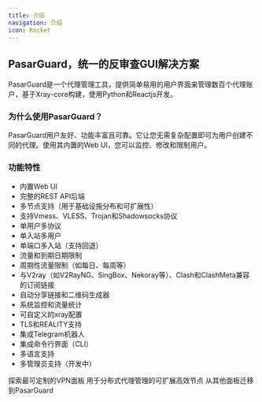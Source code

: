 ```yaml
---
title: 介绍
navigation: 介绍
icon: Rocket
---
```


<h2>PasarGuard，统一的反审查GUI解决方案</h2>

PasarGuard是一个代理管理工具，提供简单易用的用户界面来管理数百个代理账户，基于Xray-core构建，使用Python和Reactjs开发。

<h3>为什么使用PasarGuard？</h3>

PasarGuard用户友好、功能丰富且可靠。它让您无需复杂配置即可为用户创建不同的代理。使用其内置的Web UI，您可以监控、修改和限制用户。

<h3>功能特性</h3>

<ul>
  <li>内置Web UI</li>
  <li>完整的REST API后端</li>
  <li>多节点支持（用于基础设施分布和可扩展性）</li>
  <li>支持Vmess、VLESS、Trojan和Shadowsocks协议</li>
  <li>单用户多协议</li>
  <li>单入站多用户</li>
  <li>单端口多入站（支持回退）</li>
  <li>流量和到期日期限制</li>
  <li>周期性流量限制（如每日、每周等）</li>
  <li>与V2ray（如V2RayNG、SingBox、Nekoray等）、Clash和ClashMeta兼容的订阅链接</li>
  <li>自动分享链接和二维码生成器</li>
  <li>系统监控和流量统计</li>
  <li>可自定义的xray配置</li>
  <li>TLS和REALITY支持</li>
  <li>集成Telegram机器人</li>
  <li>集成命令行界面（CLI）</li>
  <li>多语言支持</li>
  <li>多管理员支持（开发中）</li>
</ul>

<Cards>
  <Card title="面板" href="/panel">
    探索最可定制的VPN面板
  </Card>

  <Card title="节点" href="/node">
    用于分布式代理管理的可扩展高效节点
  </Card>

  <Card title="迁移指南" href="/migration">
    从其他面板迁移到PasarGuard
  </Card>
</Cards>